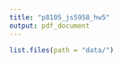 ```yaml
---
title: "p8105_js5958_hw5"
output: pdf_document
---
```


```r
list.files(path = "data/")


```



```r





```


```r



```